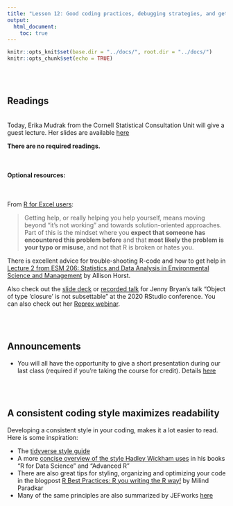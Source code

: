 ```yaml
---
title: "Lesson 12: Good coding practices, debugging strategies, and getting help"
output: 
  html_document:
    toc: true
---
```


```r
knitr::opts_knit$set(base.dir = "../docs/", root.dir = "../docs/")
knitr::opts_chunk$set(echo = TRUE)
```

<br>
<br>


## Readings

<br>
Today, Erika Mudrak from the Cornell Statistical Consultation Unit will give a guest lecture. Her slides are available [here](https://github.com/nt246/NTRES-6100-data-science/blob/main/slides/Getting_Help_in_Stats_2021.pdf)

**There are no required readings.**

<br>

#### Optional resources:

<br>

From [R for Excel users](https://rstudio-conf-2020.github.io/r-for-excel/collaborating.html#getting-help):

> Getting help, or really helping you help yourself, means moving beyond “it’s not working” and towards solution-oriented approaches. Part of this is the mindset where you **expect that someone has encountered this problem before** and that **most likely the problem is your typo or misuse**, and not that R is broken or hates you.

There is excellent advice for trouble-shooting R-code and how to get help in [Lecture 2 from ESM 206: Statistics and Data Analysis in Environmental Science and Management](https://docs.google.com/presentation/d/1u1DdhU_WTv1b-sbQgqVGAE-bA2Nq_Yym8BzcPW4lS3k/edit#slide=id.g619be0f969_0_27) by Allison Horst.

Also check out the [slide deck](https://resources.rstudio.com/rstudio-conf-2020/object-of-type-closure-is-not-subsettable-jenny-bryan) or [recorded talk](https://speakerdeck.com/jennybc/object-of-type-closure-is-not-subsettable?slide=12) for Jenny Bryan's talk "Object of type ‘closure’ is not subsettable" at the 2020 RStudio conference. You can also check out her [Reprex webinar](https://resources.rstudio.com/webinars/help-me-help-you-creating-reproducible-examples-jenny-bryan). 

<br>
<br>

## Announcements

* You will all have the opportunity to give a short presentation during our last class (required if you're taking the course for credit). Details [here](https://github.com/nt246/NTRES-6100-data-science/blob/main/misc/student_presentations.md)

<br>
<br>

## A consistent coding style maximizes readability

Developing a consistent style in your coding, makes it a lot easier to read. Here is some inspiration:

* The [tidyverse style guide](https://style.tidyverse.org/)
* A more [concise overview of the style Hadley Wickham uses](http://adv-r.had.co.nz/Style.html) in his books "R for Data Science" and "Advanced R"
* There are also great tips for styling, organizing and optimizing your code in the blogpost [R Best Practices: R you writing the R way!](https://blog.quantinsti.com/r-best-practices-r-you-writing-the-r-way/?utm_campaign=News&utm_medium=Community&utm_source=DataCamp.com) by Milind Paradkar
* Many of the same principles are also summarized by JEFworks [here](https://jef.works/R-style-guide/)



